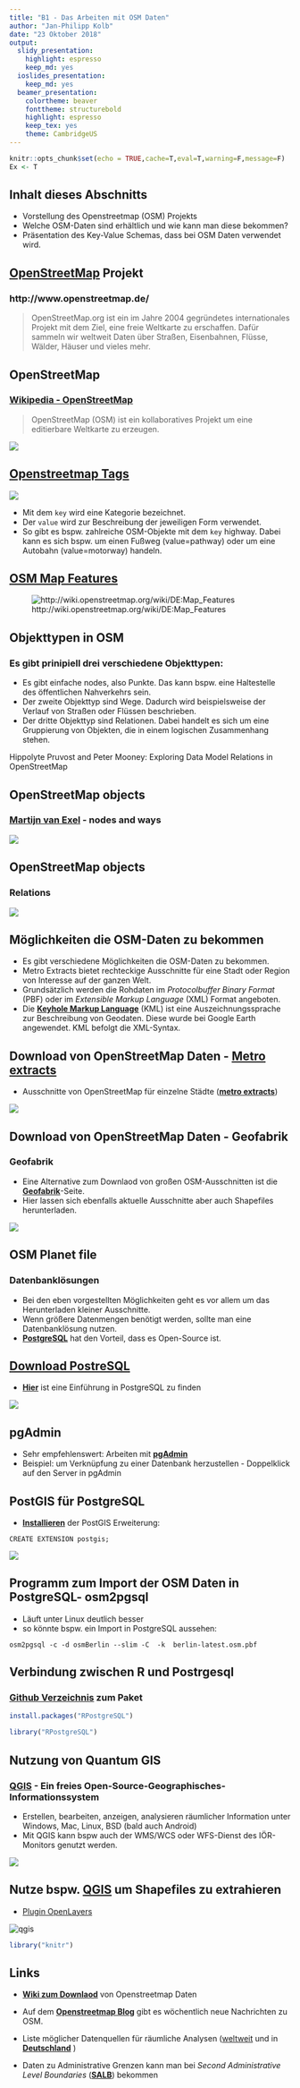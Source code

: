 ```yaml
---
title: "B1 - Das Arbeiten mit OSM Daten"
author: "Jan-Philipp Kolb"
date: "23 Oktober 2018"
output:
  slidy_presentation: 
    highlight: espresso
    keep_md: yes
  ioslides_presentation:
    keep_md: yes
  beamer_presentation:
    colortheme: beaver
    fonttheme: structurebold
    highlight: espresso
    keep_tex: yes
    theme: CambridgeUS
---
```


```r
knitr::opts_chunk$set(echo = TRUE,cache=T,eval=T,warning=F,message=F)
Ex <- T
```

## Inhalt dieses Abschnitts

- Vorstellung des Openstreetmap (OSM) Projekts
- Welche OSM-Daten sind erhältlich und wie kann man diese bekommen?
- Präsentation des Key-Value Schemas, dass bei OSM Daten verwendet wird.

<!--
- Vorstellung von Forschung die mit OSM-Daten durchgeführt wurde
-->

## [OpenStreetMap](http://www.openstreetmap.de/) Projekt

### http://www.openstreetmap.de/

> OpenStreetMap.org ist ein im Jahre 2004 gegründetes internationales Projekt mit dem Ziel, eine freie Weltkarte zu erschaffen. Dafür sammeln wir weltweit Daten über Straßen, Eisenbahnen, Flüsse, Wälder, Häuser und vieles mehr. 


## OpenStreetMap

### [**Wikipedia - OpenStreetMap**](https://en.wikipedia.org/wiki/OpenStreetMap)

> OpenStreetMap (OSM) ist ein kollaboratives Projekt um eine editierbare Weltkarte zu erzeugen.

![](figure/overview_osm.PNG)


## [Openstreetmap Tags](https://wiki.openstreetmap.org/wiki/Tags)

![](figure/kv_scheme.PNG)

- Mit dem `key` wird eine Kategorie bezeichnet. 
- Der `value` wird zur Beschreibung der jeweiligen Form verwendet.
- So gibt es bspw. zahlreiche OSM-Objekte mit dem `key` highway. Dabei kann es sich bspw. um einen Fußweg (value=pathway) oder um eine Autobahn (value=motorway) handeln. 


## [OSM Map Features](http://wiki.openstreetmap.org/wiki/DE:Map_Features)

![http://wiki.openstreetmap.org/wiki/DE:Map_Features](figure/osm_mapfeatures.png)


## Objekttypen in OSM

### Es gibt prinipiell drei verschiedene Objekttypen:

- Es gibt einfache nodes, also Punkte. Das kann bspw. eine Haltestelle des öffentlichen Nahverkehrs sein. 
- Der zweite Objekttyp sind Wege. Dadurch wird beispielsweise der Verlauf von Straßen oder Flüssen beschrieben.
- Der dritte Objekttyp sind Relationen. Dabei handelt es sich um eine Gruppierung von Objekten, die in einem logischen Zusammenhang stehen. 

<!--
- nodes (points), 
- ways (polygons and polylines)
- relations (logical grouping of all three object types
to express real-world geographical relationships)
-->

<!--
Es gibt prinipiell drei verschiedene Objekttypen. Es gibt einfache nodes, also Punkte. Das kann bspw. eine Haltestelle des öffentlichen Nahverkehrs sein. 

Der zweite Objekttyp sind Wege. Dadurch wird beispielsweise der Verlauf von Straßen oder Flüssen beschrieben. 

(points), 
- ways (polygons and polylines)
- relations (logical grouping of all three object types
to express real-world geographical relationships)
-->

Hippolyte Pruvost and Peter Mooney: Exploring Data Model Relations in OpenStreetMap


## OpenStreetMap objects

### [**Martijn van Exel**](https://www.slideshare.net/mvexel/openstreetmap-9819440) - nodes and ways

![](figure/Nodes_ways.PNG)
<!--
![](figure/threetypes_osm.png)
-->

## OpenStreetMap objects

### Relations

![](figure/relations.PNG)

## Möglichkeiten die OSM-Daten zu bekommen

- Es gibt verschiedene Möglichkeiten die OSM-Daten zu bekommen. 
- Metro Extracts bietet rechteckige Ausschnitte für eine Stadt oder Region von Interesse auf der ganzen Welt.
- Grundsätzlich werden die Rohdaten im *Protocolbuffer Binary Format* (PBF)  oder im *Extensible Markup Language* (XML) Format angeboten. 
- Die [**Keyhole Markup Language**](https://de.wikipedia.org/wiki/Keyhole_Markup_Language) (KML) ist eine Auszeichnungssprache zur Beschreibung von Geodaten. Diese wurde bei Google Earth angewendet. KML befolgt die XML-Syntax.


## Download von OpenStreetMap Daten - [Metro extracts](https://mapzen.com/) 

- Ausschnitte von OpenStreetMap für einzelne Städte ([**metro extracts**](https://mapzen.com/data/metro-extracts/))

![](figure/metroextracts.png)


## Download von OpenStreetMap Daten - Geofabrik

### Geofabrik

- Eine Alternative zum Downlaod von großen OSM-Ausschnitten ist die [**Geofabrik**](http://download.geofabrik.de/)-Seite.  
- Hier lassen sich ebenfalls aktuelle Ausschnitte aber auch Shapefiles herunterladen.

![](figure/Geofabrik.PNG)

<!--
Das shapefile Format ist ein beliebtes Format räumlicher Vektordaten für geographisches Informationssysteme (GIS). Das Dateiformat Shapefile ist ein ursprünglich für die Software ArcView der Firma ESRI entwickeltes Format für Geodaten.
-->

<!--
## Download von OpenStreetMap Daten - openaprs

### Kartendaten ([**openaprs**](http://www.openaprs.net/))

![](figure/openaprs.PNG)
-->

## OSM Planet file

### Datenbanklösungen

- Bei den eben vorgestellten Möglichkeiten geht es vor allem um das Herunterladen kleiner Ausschnitte.
- Wenn größere Datenmengen benötigt werden, sollte man eine Datenbanklösung nutzen.
- [**PostgreSQL**](http://www.postgresql.org/) hat den Vorteil, dass es Open-Source ist.

## [Download PostreSQL](http://www.postgresql.org/download/windows/)

- [**Hier**](https://datashenanigan.wordpress.com/2015/05/18/getting-started-with-postgresql-in-r/) ist eine Einführung in PostgreSQL zu finden

<!--
![](figure/What-is-PostgreSQL.png)
-->

![](figure/aquadatastudio_postgresql_visual_table_editing.png)
<!--
https://filehippo.com/de/download_postgresql/
http://www.postgresqltutorial.com/what-is-postgresql/
-->

## pgAdmin

- Sehr empfehlenswert: Arbeiten mit [**pgAdmin**](https://www.pgadmin.org/)
- Beispiel: um Verknüpfung zu einer Datenbank herzustellen - Doppelklick auf den Server in pgAdmin


## PostGIS für PostgreSQL

- [**Installieren**](http://postgis.net/install/) der PostGIS Erweiterung:

```
CREATE EXTENSION postgis;
```


![](figure/PostGIS_logo.png)





## Programm zum Import der OSM Daten in PostgreSQL- osm2pgsql

- Läuft unter Linux deutlich besser
- so könnte bspw. ein Import in PostgreSQL aussehen:

```
osm2pgsql -c -d osmBerlin --slim -C  -k  berlin-latest.osm.pbf
```

## Verbindung zwischen R und Postrgesql

### [**Github Verzeichnis**](https://github.com/tomoakin/RPostgreSQL) zum Paket

```r
install.packages("RPostgreSQL")
```

```r
library("RPostgreSQL")
```


## Nutzung von Quantum GIS

### [**QGIS**](https://www.qgis.org/de/site/) - Ein freies Open-Source-Geographisches-Informationssystem 

- Erstellen, bearbeiten, anzeigen, analysieren räumlicher Information unter Windows, Mac, Linux, BSD (bald auch Android) 
- Mit QGIS kann bspw auch der WMS/WCS oder WFS-Dienst des IÖR-Monitors genutzt werden. 

![](figure/Bilder_qgis.PNG)


## Nutze bspw. [QGIS](http://www.qgis.org/de/site/) um Shapefiles zu extrahieren

- [Plugin OpenLayers](http://www.qgistutorials.com/de/docs/downloading_osm_data.html)

![qgis](figure/stamen_watercolor1.png)
<!--
https://underdark.files.wordpress.com/2012/07/stamen_watercolor1.png?w=700
-->
```r
library("knitr")
```


## Links

- [**Wiki zum Downlaod**](http://wiki.openstreetmap.org/wiki/Downloading_data) von Openstreetmap Daten

- Auf dem [**Openstreetmap Blog**](http://blog.openstreetmap.de/) gibt es wöchentlich neue Nachrichten zu OSM.

- Liste möglicher Datenquellen für räumliche Analysen ([weltweit](http://wiki.openstreetmap.org/wiki/Potential_Datasources) und in  [**Deutschland**](http://wiki.openstreetmap.org/wiki/DE:Potential_Datasources)
)


- Daten zu Administrative Grenzen kann man bei *Second Administrative Level Boundaries*  ([**SALB**](http://wiki.openstreetmap.org/wiki/SALB)) bekommen

<!--
<http://wiki.openstreetmap.org/wiki/SALB>
-->
